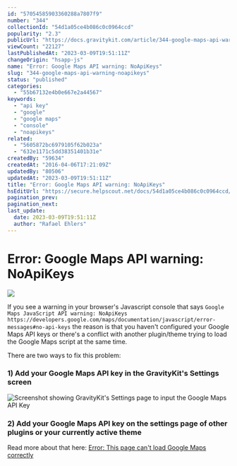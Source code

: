 ```yaml
---
id: "57054585903360288a7807f9"
number: "344"
collectionId: "54d1a05ce4b086c0c0964ccd"
popularity: "2.3"
publicUrl: "https://docs.gravitykit.com/article/344-google-maps-api-warning-noapikeys"
viewCount: "22127"
lastPublishedAt: "2023-03-09T19:51:11Z"
changeOrigin: "hsapp-js"
name: "Error: Google Maps API warning: NoApiKeys"
slug: "344-google-maps-api-warning-noapikeys"
status: "published"
categories: 
  - "55b67132e4b0e667e2a44567"
keywords: 
  - "api key"
  - "google"
  - "google maps"
  - "console"
  - "noapikeys"
related: 
  - "5605872bc6979105f62b023a"
  - "632e1171c5dd38351401b31e"
createdBy: "59634"
createdAt: "2016-04-06T17:21:09Z"
updatedBy: "80506"
updatedAt: "2023-03-09T19:51:11Z"
title: "Error: Google Maps API warning: NoApiKeys"
hsEditUrl: "https://secure.helpscout.net/docs/54d1a05ce4b086c0c0964ccd/article/57054585903360288a7807f9"
pagination_prev: 
pagination_next: 
last_update:
  date: 2023-03-09T19:51:11Z
  author: "Rafael Ehlers"
---
```


# Error: Google Maps API warning: NoApiKeys

![](https://s3.amazonaws.com/helpscout.net/docs/assets/54c58489e4b051242988532c/images/640a35bdcde27207000227d9/file-8OQTzQLdQv.png)

If you see a warning in your browser's Javascript console that says `Google Maps JavaScript API warning: NoApiKeys https://developers.google.com/maps/documentation/javascript/error-messages#no-api-keys` the reason is that you haven't configured your Google Maps API keys or there's a conflict with another plugin/theme trying to load the Google Maps script at the same time.

There are two ways to fix this problem:

### 1) Add your Google Maps API key in the GravityKit's Settings screen

![Screenshot showing GravityKit's Settings page to input the Google Maps API Key](https://s3.amazonaws.com/helpscout.net/docs/assets/54c58489e4b051242988532c/images/640a374c3387cb3e147b74b5/file-MTjwaiexCZ.png)

### 2) Add your Google Maps API key on the settings page of other plugins or your currently active theme

Read more about that here: [Error: This page can't load Google Maps correctly](https://docs.gravitykit.com/article/870-this-page-cant-load-google-maps-correctly)